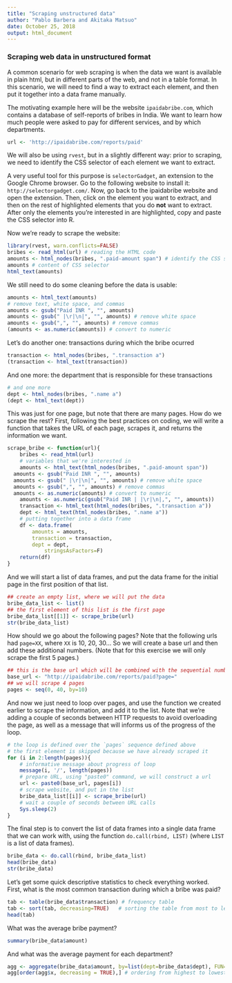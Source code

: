 ```yaml
---
title: "Scraping unstructured data"
author: "Pablo Barbera and Akitaka Matsuo"
date: October 25, 2018
output: html_document
---
```


### Scraping web data in unstructured format

A common scenario for web scraping is when the data we want is available in plain html, but in different parts of the web, and not in a table format. In this scenario, we will need to find a way to extract each element, and then put it together into a data frame manually.

The motivating example here will be the website `ipaidabribe.com`, which contains a database of self-reports of bribes in India. We want to learn how much people were asked to pay for different services, and by which departments.

```r
url <- 'http://ipaidabribe.com/reports/paid'
```

We will also be using `rvest`, but in a slightly different way: prior to scraping, we need to identify the CSS selector of each element we want to extract. 

A very useful tool for this purpose is `selectorGadget`, an extension to the Google Chrome browser. Go to the following website to install it: `http://selectorgadget.com/`. Now, go back to the ipaidabribe website and open the extension. Then, click on the element you want to extract, and then on the rest of highlighted elements that you do __not__ want to extract. After only the elements you're interested in are highlighted, copy and paste the CSS selector into R.

Now we're ready to scrape the website:

```r
library(rvest, warn.conflicts=FALSE)
bribes <- read_html(url) # reading the HTML code
amounts <- html_nodes(bribes, ".paid-amount span") # identify the CSS selector
amounts # content of CSS selector
html_text(amounts)
```

We still need to do some cleaning before the data is usable:

```r
amounts <- html_text(amounts)
# remove text, white space, and commas
amounts <- gsub("Paid INR ", "", amounts) 
amounts <- gsub(" |\r|\n|", "", amounts) # remove white space
amounts <- gsub(",", "", amounts) # remove commas
(amounts <- as.numeric(amounts)) # convert to numeric
```

Let's do another one: transactions during which the bribe ocurred
```r
transaction <- html_nodes(bribes, ".transaction a")
(transaction <- html_text(transaction))
```

And one more: the department that is responsible for these transactions
```r
# and one more
dept <- html_nodes(bribes, ".name a")
(dept <- html_text(dept))
```

This was just for one page, but note that there are many pages. How do we scrape the rest? First, following the best practices on coding, we will write a function that takes the URL of each page, scrapes it, and returns the information we want.

```r
scrape_bribe <- function(url){
	bribes <- read_html(url)
	# variables that we're interested in
	amounts <- html_text(html_nodes(bribes, ".paid-amount span"))
  amounts <- gsub("Paid INR ", "", amounts) 
  amounts <- gsub(" |\r|\n|", "", amounts) # remove white space
  amounts <- gsub(",", "", amounts) # remove commas
  amounts <- as.numeric(amounts) # convert to numeric
	amounts <- as.numeric(gsub("Paid INR | |\r|\n|,", "", amounts))
	transaction <- html_text(html_nodes(bribes, ".transaction a"))
	dept <- html_text(html_nodes(bribes, ".name a"))
	# putting together into a data frame
	df <- data.frame(
		amounts = amounts,
		transaction = transaction,
		dept = dept,
			stringsAsFactors=F)
	return(df)
}
```

And we will start a list of data frames, and put the data frame for the initial page in the first position of that list.

```r
## create an empty list, where we will put the data
bribe_data_list <- list()
## the first element of this list is the first page
bribe_data_list[[1]] <- scrape_bribe(url)
str(bribe_data_list)
```

How should we go about the following pages? Note that the following urls had `page=XX`, where `XX` is 10, 20, 30... So we will create a base url and then add these additional numbers. (Note that for this exercise we will only scrape the first 5 pages.)

```r
## this is the base url which will be combined with the sequential numbers defined by the following line
base_url <- "http://ipaidabribe.com/reports/paid?page="
## we will scrape 4 pages
pages <- seq(0, 40, by=10)
```

And now we just need to loop over pages, and use the function we created earlier to scrape the information, and add it to the list. Note that we're adding a couple of seconds between HTTP requests to avoid overloading the page, as well as a message that will informs us of the progress of the loop.

```r

# the loop is defined over the `pages` sequence defined above
# the first element is skipped because we have already scraped it
for (i in 2:length(pages)){
	# informative message about progress of loop
	message(i, '/', length(pages))
	# prepare URL, using "paste0" command, we will construct a url
	url <- paste0(base_url, pages[i])
	# scrape website, and put in the list
	bribe_data_list[[i]] <- scrape_bribe(url)
	# wait a couple of seconds between URL calls
	Sys.sleep(2)
}
```

The final step is to convert the list of data frames into a single data frame that we can work with, using the function `do.call(rbind, LIST)` (where `LIST` is a list of data frames). 

```r
bribe_data <- do.call(rbind, bribe_data_list)
head(bribe_data)
str(bribe_data)
```

Let's get some quick descriptive statistics to check everything worked. First, what is the most common transaction during which a bribe was paid?

```r
tab <- table(bribe_data$transaction) # frequency table
tab <- sort(tab, decreasing=TRUE)	# sorting the table from most to least common
head(tab)
```

What was the average bribe payment?

```r
summary(bribe_data$amount)
```

And what was the average payment for each department?
```r
agg <- aggregate(bribe_data$amount, by=list(dept=bribe_data$dept), FUN=mean)
agg[order(agg$x, decreasing = TRUE),] # ordering from highest to lowest
```




